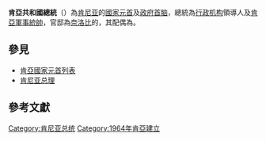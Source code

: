 {{NoteTA
|G1=地名
}}
{{Infobox Political post
|post = 總統
|body = 肯亞共和國
|native_name = {{small|{{native phrase|sw|Rais wa Jamhuri ya Kenya}}}}
|flag = Kenya presidential standard UHURU KENYATTA.svg
|flagsize = 150px
|flagcaption = Presidential Standard
|insignia =
|insigniasize = 170px
|insigniacaption = 肯亞紋章
|residence = [[奈洛比|奈洛比]]{{tsl|en|State House (Kenya)|肯亞總統府|總統府}}(官邸)
|appointer = [[直接選舉|直接選舉]]
|style = 他的 [[阁下|阁下]]<br><small>(formal)</small>
|termlength = 5年<br><small>可以連任一次</small>
|image = Uhuru Kenyatta.png
|imagesize = 170px
|incumbent = [[乌胡鲁·肯雅塔|乌胡鲁·肯雅塔]]
|incumbentsince = 2013年4月9日
|inaugural = [[乔莫·肯雅塔|乔莫·肯雅塔]]<br>1964年12月12日
|deputy = [[肯尼亚副总统|肯尼亚副总统]]
|salary = 年薪1,440萬[[肯亞先令|肯亞先令]]<br>(US$ 132,000)<ref>{{cite news |last=Nsehe |first=Mfonobong |date=2014-03-09 |title=Kenya's Wealthy President Uhuru Kenyatta To Take Pay Cut |url=http://www.forbes.com/sites/mfonobongnsehe/2014/03/09/kenyas-wealthy-president-uhuru-kenyatta-to-take-pay-cut/ |newspaper= |location= |publisher=[[福布斯|福布斯]] |accessdate=18 December 2014 |archive-date=2020-11-12 |archive-url=https://web.archive.org/web/20201112020357/https://www.forbes.com/sites/mfonobongnsehe/2014/03/09/kenyas-wealthy-president-uhuru-kenyatta-to-take-pay-cut/ |dead-url=no }}</ref>
|website = [http://www.president.go.ke/ president.go.ke]
}}

'''肯亞共和國總統'''（{{lang-sw|Rais wa Jamhuri ya Kenya}}）為[[肯尼亚|肯尼亚]]的[[國家元首|國家元首]]及[[政府首脑|政府首脑]]，總統為{{tsl|en|Government of Kenya|肯亞政府}}[[行政机构|行政机构]]領導人及[[肯亞軍事|肯亞軍事]][[總司令|統帥]]，官邸為[[奈洛比|奈洛比]]的{{tsl|en|State House (Kenya)|肯亞總統府|總統府}}，其配偶為{{tsl|en|First Lady of Kenya|肯亞第一夫人}}。

==參見==
*[[肯亞國家元首列表|肯亞國家元首列表]]
*[[肯尼亚总理|肯尼亚总理]]

==參考文獻==
{{reflist}}

{{非洲國家元首與政府首腦}}
{{Authority control}}

{{DEFAULTSORT:President Of Kenya}}
[[Category:肯尼亚总统|Category:肯尼亚总统]]
[[Category:1964年肯亞建立|Category:1964年肯亞建立]]